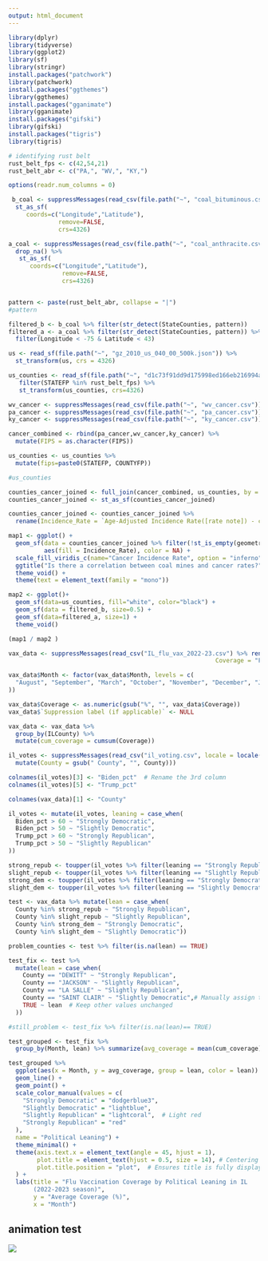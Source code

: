 ```yaml
---
output: html_document
---
```



```r
library(dplyr)
library(tidyverse)
library(ggplot2)
library(sf)
library(stringr)
install.packages("patchwork")
library(patchwork)
install.packages("ggthemes")
library(ggthemes)
install.packages("gganimate")
library(gganimate)
install.packages("gifski")
library(gifski)
install.packages("tigris")
library(tigris)
```



```r
# identifying rust belt
rust_belt_fps <- c(42,54,21)
rust_belt_abr <- c("PA,", "WV,", "KY,")
```




```r

options(readr.num_columns = 0)

 b_coal <- suppressMessages(read_csv(file.path("~", "coal_bituminous.csv"))) %>%
  st_as_sf(
     coords=c("Longitude","Latitude"),
              remove=FALSE,
              crs=4326)

a_coal <- suppressMessages(read_csv(file.path("~", "coal_anthracite.csv"))) %>%
  drop_na() %>%
   st_as_sf(
      coords=c("Longitude","Latitude"),
               remove=FALSE,
               crs=4326)


pattern <- paste(rust_belt_abr, collapse = "|")
#pattern

filtered_b <- b_coal %>% filter(str_detect(StateCounties, pattern))
filtered_a <- a_coal %>% filter(str_detect(StateCounties, pattern)) %>%
  filter(Longitude < -75 & Latitude < 43)


```


```r
us <- read_sf(file.path("~", "gz_2010_us_040_00_500k.json")) %>%
  st_transform(us, crs = 4326)

```


```r
us_counties <- read_sf(file.path("~", "d1c73f91dd9d175998ed166eb216994a-e89c35f308cee7e2e5a784e1d3afc5d449e9e4bb/counties.geojson")) %>%
   filter(STATEFP %in% rust_belt_fps) %>%
   st_transform(us_counties, crs=4326) 

```

```r
wv_cancer <- suppressMessages(read_csv(file.path("~", "wv_cancer.csv")))
pa_cancer <- suppressMessages(read_csv(file.path("~", "pa_cancer.csv")))
ky_cancer <- suppressMessages(read_csv(file.path("~", "ky_cancer.csv")))

```

```r
cancer_combined <- rbind(pa_cancer,wv_cancer,ky_cancer) %>%
  mutate(FIPS = as.character(FIPS))
```

```r
us_counties <- us_counties %>% 
  mutate(fips=paste0(STATEFP, COUNTYFP))

#us_counties
```

```r
counties_cancer_joined <- full_join(cancer_combined, us_counties, by = c("FIPS" = "fips"))
counties_cancer_joined <- st_as_sf(counties_cancer_joined)

counties_cancer_joined <- counties_cancer_joined %>%
  rename(Incidence_Rate = `Age-Adjusted Incidence Rate([rate note]) - cases per 100,000`)

```


```r
map1 <- ggplot() +
  geom_sf(data = counties_cancer_joined %>% filter(!st_is_empty(geometry)), 
          aes(fill = Incidence_Rate), color = NA) +
  scale_fill_viridis_c(name="Cancer Incidence Rate", option = "inferno", na.value = "grey50") +
  ggtitle("Is there a correlation between coal mines and cancer rates?") +
  theme_void() +
  theme(text = element_text(family = "mono"))

map2 <- ggplot()+
  geom_sf(data=us_counties, fill="white", color="black") +
  geom_sf(data = filtered_b, size=0.5) +
  geom_sf(data=filtered_a, size=1) +
  theme_void()

(map1 / map2 ) 
```


```r
vax_data <- suppressMessages(read_csv("IL_flu_vax_2022-23.csv") %>% rename(Month = "...7",
                                                          Coverage = "Flu Vaccination Coverage (%) (County)"))

vax_data$Month <- factor(vax_data$Month, levels = c(
  "August", "September", "March", "October", "November", "December", "January"
))

vax_data$Coverage <- as.numeric(gsub("%", "", vax_data$Coverage))
vax_data$`Suppression label (if applicable)` <- NULL

vax_data <- vax_data %>%
  group_by(ILCounty) %>%
  mutate(cum_coverage = cumsum(Coverage))

```


```r
il_votes <- suppressMessages(read_csv("il_voting.csv", locale = locale(encoding = "latin1")) %>%
  mutate(County = gsub(" County", "", County)))

colnames(il_votes)[3] <- "Biden_pct"  # Rename the 3rd column
colnames(il_votes)[5] <- "Trump_pct"

colnames(vax_data)[1] <- "County"

```

```r

il_votes <- mutate(il_votes, leaning = case_when(
  Biden_pct > 60 ~ "Strongly Democratic",
  Biden_pct > 50 ~ "Slightly Democratic",
  Trump_pct > 60 ~ "Strongly Republican",
  Trump_pct > 50 ~ "Slightly Republican"
))

strong_repub <- toupper(il_votes %>% filter(leaning == "Strongly Republican" ) %>% pull(County))
slight_repub <- toupper(il_votes %>% filter(leaning == "Slightly Republican" ) %>% pull(County))
strong_dem <- toupper(il_votes %>% filter(leaning == "Strongly Democratic" ) %>% pull(County))
slight_dem <- toupper(il_votes %>% filter(leaning == "Slightly Democratic" ) %>% pull(County))

test <- vax_data %>% mutate(lean = case_when(
  County %in% strong_repub ~ "Strongly Republican", 
  County %in% slight_repub ~ "Slightly Republican",
  County %in% strong_dem ~ "Strongly Democratic",
  County %in% slight_dem ~ "Slightly Democratic"))

problem_counties <- test %>% filter(is.na(lean) == TRUE)

test_fix <- test %>%
  mutate(lean = case_when(
    County == "DEWITT" ~ "Strongly Republican",
    County == "JACKSON" ~ "Slightly Republican",
    County == "LA SALLE" ~ "Slightly Republican", 
    County == "SAINT CLAIR" ~ "Slightly Democratic",# Manually assign the leaning
    TRUE ~ lean  # Keep other values unchanged
  ))

#still_problem <- test_fix %>% filter(is.na(lean)== TRUE)

test_grouped <- test_fix %>%
  group_by(Month, lean) %>% summarize(avg_coverage = mean(cum_coverage))


```

```r
test_grouped %>%
  ggplot(aes(x = Month, y = avg_coverage, group = lean, color = lean)) + 
  geom_line() + 
  geom_point() + 
  scale_color_manual(values = c(
    "Strongly Democratic" = "dodgerblue3",
    "Slightly Democratic" = "lightblue",
    "Slightly Republican" = "lightcoral",  # Light red
    "Strongly Republican" = "red"
  ),
  name = "Political Leaning") +
  theme_minimal() +
  theme(axis.text.x = element_text(angle = 45, hjust = 1),
        plot.title = element_text(hjust = 0.5, size = 14), # Centering and formatting the title
        plot.title.position = "plot",  # Ensures title is fully displayed
  ) +
  labs(title = "Flu Vaccination Coverage by Political Leaning in IL 
       (2022-2023 season)",
       y = "Average Coverage (%)", 
       x = "Month")

```


## animation test



![](test_gifs.gif)


